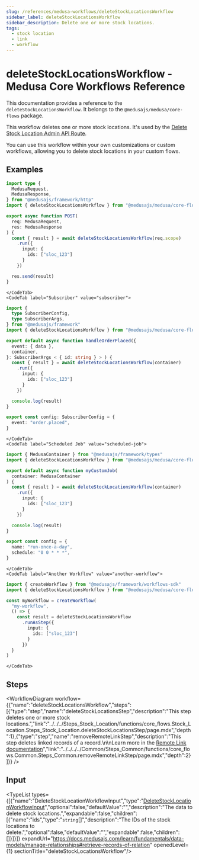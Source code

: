 ```yaml
---
slug: /references/medusa-workflows/deleteStockLocationsWorkflow
sidebar_label: deleteStockLocationsWorkflow
sidebar_description: Delete one or more stock locations.
tags:
  - stock location
  - link
  - workflow
---
```



# deleteStockLocationsWorkflow - Medusa Core Workflows Reference

This documentation provides a reference to the `deleteStockLocationsWorkflow`. It belongs to the `@medusajs/medusa/core-flows` package.

This workflow deletes one or more stock locations. It's used by the
[Delete Stock Location Admin API Route](https://docs.medusajs.com/api/admin#stock-locations\_deletestocklocationsid).

You can use this workflow within your own customizations or custom workflows, allowing you
to delete stock locations in your custom flows.

<SourceCodeLink link="https://github.com/medusajs/medusa/blob/402a5c3cd48a84bacc35c599da7bcd8ba4d2af27/packages/core/core-flows/src/stock-location/workflows/delete-stock-locations.ts#L36" />

## Examples

<CodeTabs group="workflow-exection">
    <CodeTab label="API Route" value="api-route">
    
```ts title="src/api/workflow/route.ts"
import type {
  MedusaRequest,
  MedusaResponse,
} from "@medusajs/framework/http"
import { deleteStockLocationsWorkflow } from "@medusajs/medusa/core-flows"

export async function POST(
  req: MedusaRequest,
  res: MedusaResponse
) {
  const { result } = await deleteStockLocationsWorkflow(req.scope)
    .run({
      input: {
        ids: ["sloc_123"]
      }
    })

  res.send(result)
}
```

    </CodeTab>
    <CodeTab label="Subscriber" value="subscriber">
    
```ts title="src/subscribers/order-placed.ts"
import {
  type SubscriberConfig,
  type SubscriberArgs,
} from "@medusajs/framework"
import { deleteStockLocationsWorkflow } from "@medusajs/medusa/core-flows"

export default async function handleOrderPlaced({
  event: { data },
  container,
}: SubscriberArgs < { id: string } > ) {
  const { result } = await deleteStockLocationsWorkflow(container)
    .run({
      input: {
        ids: ["sloc_123"]
      }
    })

  console.log(result)
}

export const config: SubscriberConfig = {
  event: "order.placed",
}
```

    </CodeTab>
    <CodeTab label="Scheduled Job" value="scheduled-job">
    
```ts title="src/jobs/message-daily.ts"
import { MedusaContainer } from "@medusajs/framework/types"
import { deleteStockLocationsWorkflow } from "@medusajs/medusa/core-flows"

export default async function myCustomJob(
  container: MedusaContainer
) {
  const { result } = await deleteStockLocationsWorkflow(container)
    .run({
      input: {
        ids: ["sloc_123"]
      }
    })

  console.log(result)
}

export const config = {
  name: "run-once-a-day",
  schedule: "0 0 * * *",
}
```

    </CodeTab>
    <CodeTab label="Another Workflow" value="another-workflow">
    
```ts title="src/workflows/my-workflow.ts"
import { createWorkflow } from "@medusajs/framework/workflows-sdk"
import { deleteStockLocationsWorkflow } from "@medusajs/medusa/core-flows"

const myWorkflow = createWorkflow(
  "my-workflow",
  () => {
    const result = deleteStockLocationsWorkflow
      .runAsStep({
        input: {
          ids: ["sloc_123"]
        }
      })
  }
)
```

    </CodeTab>
  </CodeTabs>

## Steps

<WorkflowDiagram workflow={{"name":"deleteStockLocationsWorkflow","steps":[{"type":"step","name":"deleteStockLocationsStep","description":"This step deletes one or more stock locations.","link":"../../../Steps_Stock_Location/functions/core_flows.Stock_Location.Steps_Stock_Location.deleteStockLocationsStep/page.mdx","depth":1},{"type":"step","name":"removeRemoteLinkStep","description":"This step deletes linked records of a record.\n\nLearn more in the [Remote Link documentation](https://docs.medusajs.com/learn/fundamentals/module-links/remote-link#cascade-delete-linked-records)","link":"../../../../Common/Steps_Common/functions/core_flows.Common.Steps_Common.removeRemoteLinkStep/page.mdx","depth":2}]}} />

## Input

<TypeList types={[{"name":"DeleteStockLocationWorkflowInput","type":"[DeleteStockLocationWorkflowInput](../../../../interfaces/core_flows.DeleteStockLocationWorkflowInput/page.mdx)","optional":false,"defaultValue":"","description":"The data to delete stock locations.","expandable":false,"children":[{"name":"ids","type":"`string`[]","description":"The IDs of the stock locations to delete.","optional":false,"defaultValue":"","expandable":false,"children":[]}]}]} expandUrl="https://docs.medusajs.com/learn/fundamentals/data-models/manage-relationships#retrieve-records-of-relation" openedLevel={1} sectionTitle="deleteStockLocationsWorkflow"/>
